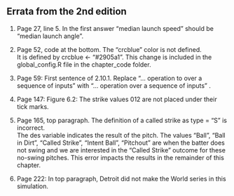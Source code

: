## Errata from the 2nd edition

1.  Page 27, line 5. In the first answer “median launch speed” should be “median launch angle”.

2.  Page 52, code at the bottom. The "crcblue" color is not defined.  
It is defined by crcblue <- "#2905a1".  This change is included in the global_config.R file in the chapter_code folder.
 
3.  Page 59: First sentence of 2.10.1.  Replace “… operation to over a sequence of inputs” with “… operation over a sequence of inputs” .

4.  Page 147: Figure 6.2: The strike values 012 are not placed under their tick marks.

5.  Page 165, top paragraph.  The definition of a called strike as type = "S" is incorrect.  
The des variable indicates the result of the pitch.  The values "Ball", "Ball in Dirt", 
"Called Strike", "Intent Ball",  "Pitchout" are when the batter does not swing 
and we are interested in the "Called Strike" outcome for these no-swing pitches.  This 
error impacts the results in the remainder of this chapter.

6.  Page 222: In top paragraph, Detroit did not make the World series in this simulation.

